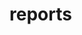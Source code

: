 # reports


<ul className="grid grid-cols-1 md:grid-cols-2 lg:grid-cols-3 xl:grid-cols-4 gap-4 -ml-6">

<ReferenceCard
    title="run"
    description="Learn how to effectively run a notebook from a specific location using"
    url="reports/run"
/>
</ul>
